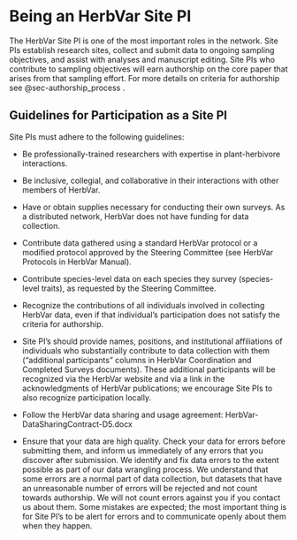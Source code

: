 # Being an HerbVar Site PI

The HerbVar Site PI is one of the most important roles in the network. Site PIs establish research sites, collect and submit data to ongoing sampling objectives, and assist with analyses and manuscript editing. Site PIs who contribute to sampling objectives will earn authorship on the core paper that arises from that sampling effort. For more details on criteria for authorship see @sec-authorship_process .


## Guidelines for Participation as a Site PI

Site PIs must adhere to the following guidelines:

- Be professionally-trained researchers with expertise in plant-herbivore interactions.
- Be inclusive, collegial, and collaborative in their interactions with other members of HerbVar.
- Have or obtain supplies necessary for conducting their own surveys. As a distributed network, HerbVar does not have funding for data collection.
- Contribute data gathered using a standard HerbVar protocol or a modified protocol approved by the Steering Committee (see HerbVar Protocols in HerbVar Manual).
- Contribute species-level data on each species they survey (species-level traits), as requested by the Steering Committee.
- Recognize the contributions of all individuals involved in collecting HerbVar data, even if that individual’s participation does not satisfy the criteria for authorship. 
- Site PI’s should provide names, positions, and institutional affiliations of individuals who substantially contribute to data collection with them (“additional participants” columns in HerbVar Coordination and Completed Surveys documents). These additional participants will be recognized via the HerbVar website and via a link in the acknowledgments of HerbVar publications; we encourage Site PIs to also recognize participation locally.

- Follow the HerbVar data sharing and usage agreement: HerbVar-DataSharingContract-D5.docx

- Ensure that your data are high quality. Check your data for errors before submitting them, and inform us immediately of any errors that you discover after submission. We identify and fix data errors to the extent possible as part of our data wrangling process. We understand that some errors are a normal part of data collection, but datasets that have an unreasonable number of errors will be rejected and not count towards authorship. We will not count errors against you if you contact us about them. Some  mistakes are expected; the most important thing is for Site PI’s to be alert for errors and to communicate openly about them when they happen. 
